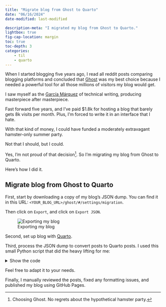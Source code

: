 ```yaml
---
title: "Migrate blog from Ghost to Quarto"
date: "06/16/2024"
date-modified: last-modified

description-meta: "I migrated my blog from Ghost to Quarto."
lightbox: true
fig-cap-location: margin 
toc: true
toc-depth: 3
categories:
    - til
    - quarto
---
```


When I started blogging five years ago, I read all reddit posts comparing blogging platforms and concluded that [Ghost](https://ghost.org/) was my best choice because I needed a powerful tool for all those millions of visitors my blog would get.

I saw myself as the [García Márquez](https://es.wikipedia.org/wiki/Gabriel_Garc%C3%ADa_M%C3%A1rquez) of technical writing, producing masterpiece after masterpiece. 

Fast forward five years, and I've paid $1.8k for hosting a blog that barely gets 8k visits per month. Plus, I'm forced to write it in an interface that I hate. 

With that kind of money, I could have funded a moderately extravagant hamster-only summer party. 

Not that I should, but I could. 

Yes, I'm not proud of that decision^[Choosing Ghost. No regrets about the hypothetical hamster party.]. So I'm migrating my blog from Ghost to Quarto.

Here's how I did it.

## Migrate blog from Ghost to Quarto

First, start by downloading a copy of my blog's JSON dump. You can find it in this URL: `<YOUR_BLOG_URL>/ghost/#/settings/migration`. 

Then click on `Export`, and click on `Export JSON`.

![Exporting my blog](images/ghost-export.png)

Second, set up blog with [Quarto](https://quarto.org/).

Third, process the JSON dump to convert posts to Quarto posts. I used this small Python script that did the heavy lifting for me:

<details>
<summary> Show the code </summary>
```python
import json
import os
from datetime import datetime

import requests
from bs4 import BeautifulSoup
from markdownify import markdownify as md


BLOG_URL = "https://dylancastillo.co"
BLOG_JSON_DUMP = "../dylan-castillo.ghost.2024-05-28-10-39-09.json"
BLOG_AUTHOR_NAME = "Dylan Castillo"


def download_images(markdown_content, post_slug):
    soup = BeautifulSoup(markdown_content, "html.parser")
    images = soup.find_all("img")
    if images:
        os.makedirs(post_slug, exist_ok=True)
        for img in images:
            img_url_raw = img["src"]
            img_url = img_url_raw.replace("__GHOST_URL__", BLOG_URL)
            img_name = os.path.basename(img_url)
            response = requests.get(img_url, stream=True)
            if response.status_code == 200:
                print(f"Downloading image: {img_url} to {post_slug}/{img_name}")
                with open(os.path.join(post_slug, img_name), "wb") as f:
                    f.write(response.content)
                markdown_content = markdown_content.replace(
                    img_url_raw, os.path.join(post_slug, img_name)
                )
            else:
                print(f"Failed to download image: {img_url}")
    return markdown_content


def process_posts(data):
    posts = data["db"][0]["data"]["posts"]
    for post in posts:
        print("Processing post:", post["title"])
        title = post["title"]
        description = post["custom_excerpt"]
        author = BLOG_AUTHOR_NAME
        date = (
            datetime.strptime(post["published_at"], "%Y-%m-%dT%H:%M:%S.%fZ").strftime(
                "%m/%d/%Y"
            )
            if post["published_at"]
            else ""
        )
        date_modified = (
            datetime.strptime(post["updated_at"], "%Y-%m-%dT%H:%M:%S.%fZ").strftime(
                "%m/%d/%Y"
            )
            if post["updated_at"]
            else ""
        )

        # Convert HTML content to Markdown
        markdown_content = download_images(
            post["html"] if post["html"] else "", post["slug"]
        )
        markdown_content = md(markdown_content, code_language="python")
        markdown_content = markdown_content.replace("__GHOST_URL__", BLOG_URL)
        markdown_content = f"""---\ntitle: "{title}"\ndescription: "{description}"\nauthor: "{author}"\ndate: "{date}"\ndate-modified: "{date_modified}"\n---\n\n{markdown_content}"""

        # Save the markdown content to a file
        filename = f"{post['slug']}.md"
        with open(filename, "w", encoding="utf-8") as file:
            file.write(markdown_content)


if __name__ == "__main__":
    with open(BLOG_JSON_DUMP) as file:
        data = json.load(file)
    process_posts(data)
```
</details>

Feel free to adapt it to your needs.

Finally, I manually reviewed the posts, fixed any formatting issues, and published my blog using GitHub Pages.
